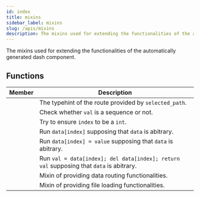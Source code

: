 ```yaml
---
id: index
title: mixins
sidebar_label: mixins
slug: /apis/mixins
description: The mixins used for extending the functionalities of the automatically generated dash component.
---
```



<APITopBar type="module" isPrivate={true} source="mixins.py" />

The mixins used for extending the functionalities of the automatically generated dash
component.

## Functions

|                                              Member                                               | <center>Description</center>                                                            |
| :-----------------------------------------------------------------------------------------------: | :-------------------------------------------------------------------------------------- |
|               [<IconObjType type="type" hasText={true} text="Route"/>](./Route.mdx)               | The typehint of the route provided by `selected_path`.                                  |
|         [<IconObjType type="func" hasText={true} text="is_sequence"/>](./is_sequence.mdx)         | Check whether `val` is a sequence or not.                                               |
| [<IconObjType type="func" hasText={true} text="sanitize_list_index"/>](./sanitize_list_index.mdx) | Try to ensure `index` to be a `int`.                                                    |
|  [<IconObjType type="func" hasText={true} text="get_item_of_object"/>](./get_item_of_object.mdx)  | Run `data[index]` supposing that `data` is abitrary.                                    |
|  [<IconObjType type="func" hasText={true} text="set_item_of_object"/>](./set_item_of_object.mdx)  | Run `data[index] = value` supposing that `data` is abitrary.                            |
|  [<IconObjType type="func" hasText={true} text="pop_item_of_object"/>](./pop_item_of_object.mdx)  | Run `val = data[index]; del data[index]; return val` supposing that `data` is abitrary. |
|     [<IconObjType type="class" hasText={true} text="MixinDataRoute"/>](./MixinDataRoute.mdx)      | Mixin of providing data routing functionalities.                                        |
|          [<IconObjType type="class" hasText={true} text="MixinFile"/>](./MixinFile.mdx)           | Mixin of providing file loading functionalities.                                        |
